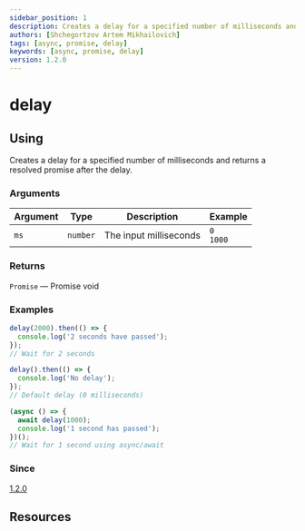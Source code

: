 ```yaml
---
sidebar_position: 1
description: Creates a delay for a specified number of milliseconds and returns a resolved promise after the delay.
authors: [Shchegortzov Artem Mikhailovich]
tags: [async, promise, delay]
keywords: [async, promise, delay]
version: 1.2.0
---
```




# delay

## Using

Creates a delay for a specified number of milliseconds and returns a resolved promise after the delay.

### Arguments

| Argument | Type     | Description            | Example           |
| -------- | -------- | ---------------------- | ----------------- |
| `ms`     | `number` | The input milliseconds | `0` <br /> `1000` |

### Returns

`Promise` — Promise void

### Examples

```js
delay(2000).then(() => {
  console.log('2 seconds have passed');
});
// Wait for 2 seconds

delay().then(() => {
  console.log('No delay');
});
// Default delay (0 milliseconds)

(async () => {
  await delay(1000);
  console.log('1 second has passed');
})();
// Wait for 1 second using async/await
```

### Since

[1.2.0](https://github.com/or-temka/shegit/tree/v1.2.0)

## Resources

<div style={{ display: 'flex', gap: 20 }}>
  <GitHubResourceButton linkPath={constants.resourceLinkPath} />
</div>
